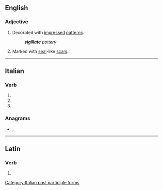 ==English==

===Adjective===
{{en-adj}}

# Decorated with [[impressed]] [[pattern]]s.
#: '''''sigillate''' pottery''
# {{lb|en|botany}} Marked with [[seal]]-like [[scar]]s.

----

==Italian==

===Verb===
{{head|it|verb form}}

# {{inflection of|it|sigillare||2|p|pres|indc}}
# {{inflection of|it|sigillare||2|p|impr}}
# {{feminine plural of|it|sigillato}}

===Anagrams===
* {{l|it|gialliste}}, {{l|it|legalisti}}

[[Category:Italian past participle forms]]

----

==Latin==

===Verb===
{{la-verb-form|sigillāte}}

# {{inflection of|la|sigillō||2|p|pres|actv|impr}}